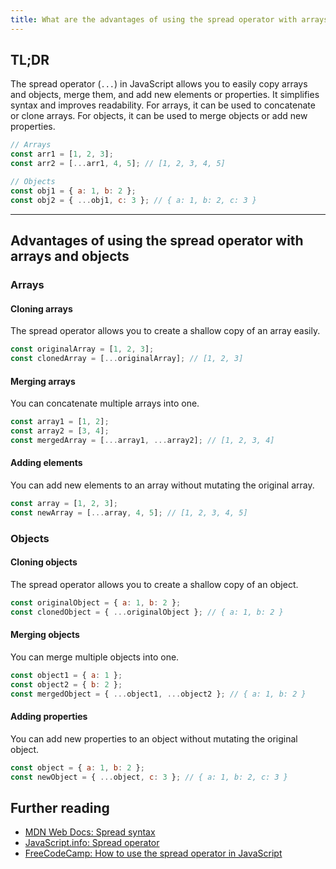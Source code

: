 ```yaml
---
title: What are the advantages of using the spread operator with arrays and objects?
---
```


## TL;DR

The spread operator (`...`) in JavaScript allows you to easily copy arrays and objects, merge them, and add new elements or properties. It simplifies syntax and improves readability. For arrays, it can be used to concatenate or clone arrays. For objects, it can be used to merge objects or add new properties.

```js
// Arrays
const arr1 = [1, 2, 3];
const arr2 = [...arr1, 4, 5]; // [1, 2, 3, 4, 5]

// Objects
const obj1 = { a: 1, b: 2 };
const obj2 = { ...obj1, c: 3 }; // { a: 1, b: 2, c: 3 }
```

---

## Advantages of using the spread operator with arrays and objects

### Arrays

#### Cloning arrays

The spread operator allows you to create a shallow copy of an array easily.

```js
const originalArray = [1, 2, 3];
const clonedArray = [...originalArray]; // [1, 2, 3]
```

#### Merging arrays

You can concatenate multiple arrays into one.

```js
const array1 = [1, 2];
const array2 = [3, 4];
const mergedArray = [...array1, ...array2]; // [1, 2, 3, 4]
```

#### Adding elements

You can add new elements to an array without mutating the original array.

```js
const array = [1, 2, 3];
const newArray = [...array, 4, 5]; // [1, 2, 3, 4, 5]
```

### Objects

#### Cloning objects

The spread operator allows you to create a shallow copy of an object.

```js
const originalObject = { a: 1, b: 2 };
const clonedObject = { ...originalObject }; // { a: 1, b: 2 }
```

#### Merging objects

You can merge multiple objects into one.

```js
const object1 = { a: 1 };
const object2 = { b: 2 };
const mergedObject = { ...object1, ...object2 }; // { a: 1, b: 2 }
```

#### Adding properties

You can add new properties to an object without mutating the original object.

```js
const object = { a: 1, b: 2 };
const newObject = { ...object, c: 3 }; // { a: 1, b: 2, c: 3 }
```

## Further reading

- [MDN Web Docs: Spread syntax](https://developer.mozilla.org/en-US/docs/Web/JavaScript/Reference/Operators/Spread_syntax)
- [JavaScript.info: Spread operator](https://javascript.info/rest-parameters-spread#spread-operator)
- [FreeCodeCamp: How to use the spread operator in JavaScript](https://www.freecodecamp.org/news/how-to-use-the-spread-operator-in-javascript/)
